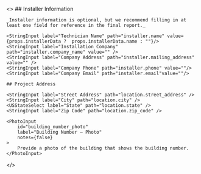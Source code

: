 <>
    ## Installer Information

    _Installer information is optional, but we recommend filling in at least one field for reference in the final report._

    <StringInput label="Technician Name" path="installer.name" value={props.installerData ?  props.installerData.name : ""}/>
    <StringInput label="Installation Company" path="installer.company_name" value="" />
    <StringInput label="Company Address" path="installer.mailing_address" value="" />
    <StringInput label="Company Phone" path="installer.phone" value=""/>
    <StringInput label="Company Email" path="installer.email"value=""/>

    ## Project Address

    <StringInput label="Street Address" path="location.street_address" />
    <StringInput label="City" path="location.city" />
    <USStateSelect label="State" path="location.state" />
    <StringInput label="Zip Code" path="location.zip_code" />

    <PhotoInput
        id="building_number_photo"
        label="Building Number – Photo"
        notes={false}
    >
        Provide a photo of the building that shows the building number.
    </PhotoInput>

</>

